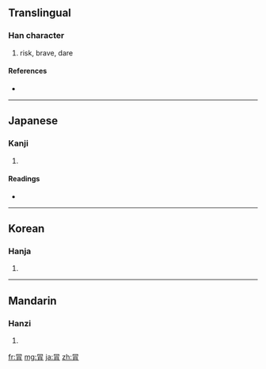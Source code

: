 {{also|冒}}
==Translingual==

===Han character===
{{Han char|rn=13|rad=冂|as=06|sn=8|four=|canj=日月 (AB), X日月 (XAB)}}

# risk, brave, dare

====References====
* {{Han ref|kx=0129.170|dkj=01534|hdz=21490.040|uh=5190|ud=20880}}

----

==Japanese==

===Kanji===
{{ja-kanji|grade=|rs=冂06}}

# {{defn|Japanese|sort=冂06}}

====Readings====
* {{ja-readings|on=[[ぼう]] (bō), [[もう]] (mō), [[ぼく]] (boku)|kun=[[おかす]] (okasu), [[おおう]] (oou), [[こうぶる]] (kouburu)}}

----

==Korean==

===Hanja===
{{ko-hanja|hangeul=모|rv=mo|mr=mo}}

# {{defn|Korean|sort=冂06}}

----

==Mandarin==

===Hanzi===
{{cmn-hanzi|pin=[[mào]] ([[mao4]])|wg=mao<sup>4</sup>}}

# {{defn|Mandarin|sort=冂06}}

[[fr:冐]]
[[mg:冐]]
[[ja:冐]]
[[zh:冐]]